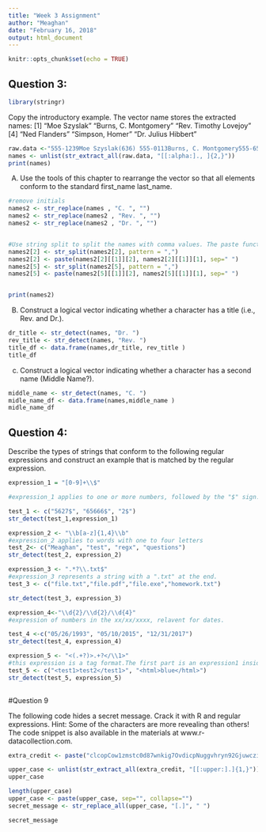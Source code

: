 ---
title: "Week 3 Assignment"
author: "Meaghan"
date: "February 16, 2018"
output: html_document
---

```{r setup, include=FALSE}
knitr::opts_chunk$set(echo = TRUE)
```

## Question 3:
```{r, warning=FALSE}
library(stringr)

```

Copy the introductory example. The vector name stores the extracted names:
[1] "Moe Szyslak" "Burns, C. Montgomery" "Rev. Timothy Lovejoy"
[4] "Ned Flanders" "Simpson, Homer" "Dr. Julius Hibbert"


```{r}
raw.data <-"555-1239Moe Szyslak(636) 555-0113Burns, C. Montgomery555-6542Rev. Timothy Lovejoy555 8904Ned Flanders636-555-3226Simpson, Homer5553642Dr. Julius Hibbert"
names <- unlist(str_extract_all(raw.data, "[[:alpha:]., ]{2,}"))
print(names)
```

(A) Use the tools of this chapter to rearrange the vector so that all elements conform to the standard first_name last_name.

```{r}
#remove initials 
names2 <- str_replace(names , "C. ", "")
names2 <- str_replace(names2 , "Rev. ", "")
names2 <- str_replace(names2 , "Dr. ", "")


#Use string split to split the names with comma values. The paste function served as my concatenator. 
names2[2] <- str_split(names2[2], pattern = ",")
names2[2] <- paste(names2[2][[1]][2], names2[2][[1]][1], sep=" ")
names2[5] <- str_split(names2[5], pattern = ",")
names2[5] <- paste(names2[5][[1]][2], names2[5][[1]][1], sep=" ")


print(names2)

```
 (B) Construct a logical vector indicating whether a character has a title (i.e., Rev. and Dr.). 
```{r}

dr_title <- str_detect(names, "Dr. ")
rev_title <- str_detect(names, "Rev. ")
title_df <- data.frame(names,dr_title, rev_title )
title_df
```
(c) Construct a logical vector indicating whether a character has a second name (Middle Name?).
```{r}
middle_name <- str_detect(names, "C. ")
midle_name_df <- data.frame(names,middle_name )
midle_name_df 
```

## Question 4: 
Describe the types of strings that conform to the following regular expressions and construct an example that is matched by the regular expression.

```{r}
expression_1 = "[0-9]+\\$"

#expression_1 applies to one or more numbers, followed by the "$" sign.

test_1 <- c("5627$", "65666$", "2$")
str_detect(test_1,expression_1)

```
```{r}
expression_2 <- "\\b[a-z]{1,4}\\b"
#expression_2 applies to words with one to four letters
test_2<- c("Meaghan", "test", "regx", "questions")
str_detect(test_2, expression_2)

```
```{r}
expression_3 <- ".*?\\.txt$"
#expression_3 represents a string with a ".txt" at the end. 
test_3 <- c("file.txt","file.pdf","file.exe","homework.txt")

str_detect(test_3, expression_3)
```
```{r}
expression_4<-"\\d{2}/\\d{2}/\\d{4}"
#expression of numbers in the xx/xx/xxxx, relavent for dates.

test_4 <-c("05/26/1993", "05/10/2015", "12/31/2017")
str_detect(test_4, expression_4)
```
```{r}
expression_5 <- "<(.+?)>.+?</\\1>"
#this expression is a tag format.The first part is an expression1 inside the "<>" followed by expression2 outside "<>", followed by expression1 inside "</>"
test_5 <- c("<test1>test2</test1>", "<html>blue</html>")
str_detect(test_5, expression_5)
			
```

#Question 9

The following code hides a secret message. Crack it with R and regular expressions. Hint: Some of the characters are more revealing than others! The code snippet is also available in the materials at www.r-datacollection.com.



```{r}
extra_credit <- paste("clcopCow1zmstc0d87wnkig7OvdicpNuggvhryn92Gjuwczi8hqrfpRxs5Aj5dwpn0Tanwo Uwisdij7Lj8kpf03AT5Idr3coc0bt7yczjatOaootj55t3Nj3ne6c4Sfek.r1w1YwwojigO d6vrfUrbz2.2bkAnbhzgv4R9i05zEcrop.wAgnb.SqoU65fPa1otfb7wEm24k6t3sR9zqe5 fy89n6Nd5t9kc4fE905gmc4Rgxo5nhDk!gr")

upper_case <- unlist(str_extract_all(extra_credit, "[[:upper:].]{1,}"))
upper_case

length(upper_case)
upper_case <- paste(upper_case, sep="", collapse="")
secret_message <- str_replace_all(upper_case, "[.]", " ")

secret_message
```


